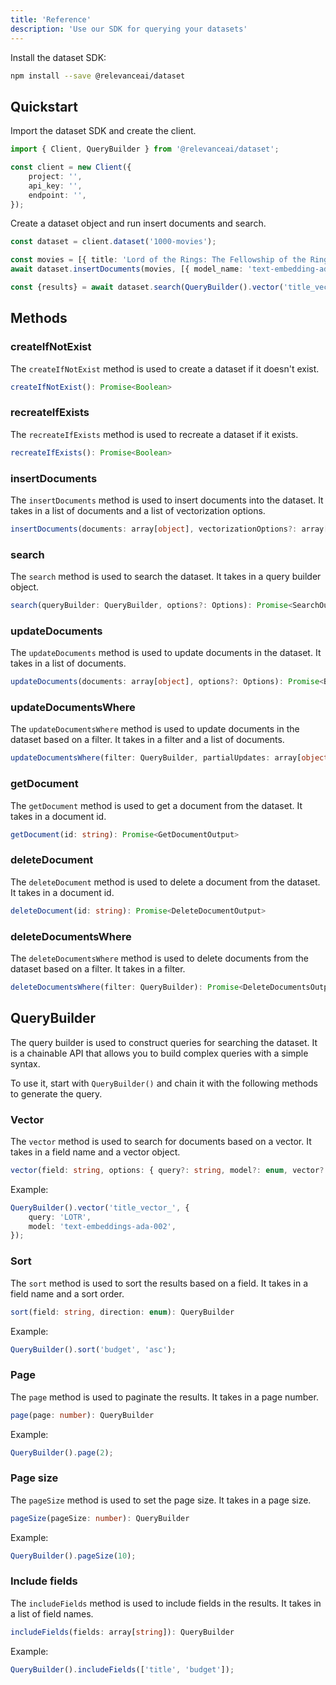 ```yaml
---
title: 'Reference'
description: 'Use our SDK for querying your datasets'
---
```


Install the dataset SDK:

```sh
npm install --save @relevanceai/dataset
```

## Quickstart

Import the dataset SDK and create the client.

```typescript
import { Client, QueryBuilder } from '@relevanceai/dataset';

const client = new Client({
    project: '',
    api_key: '',
    endpoint: '',
});
```

Create a dataset object and run insert documents and search.

```typescript
const dataset = client.dataset('1000-movies');

const movies = [{ title: 'Lord of the Rings: The Fellowship of the Ring', grenre: 'action', budget: 100 }, ...]
await dataset.insertDocuments(movies, [{ model_name: 'text-embedding-ada-002', field: 'title' }]);

const {results} = await dataset.search(QueryBuilder().vector('title_vector_', { query: 'LOTR', model: 'text-embeddings-ada-002' }));
```

## Methods

### createIfNotExist

The `createIfNotExist` method is used to create a dataset if it doesn't exist.

```typescript
createIfNotExist(): Promise<Boolean>
```

### recreateIfExists

The `recreateIfExists` method is used to recreate a dataset if it exists.

```typescript
recreateIfExists(): Promise<Boolean>
```

### insertDocuments

The `insertDocuments` method is used to insert documents into the dataset. It takes in a list of documents and a list of vectorization options.

```typescript
insertDocuments(documents: array[object], vectorizationOptions?: array[object], options?: Options): Promise<BulkInsertOutput>
```

### search

The `search` method is used to search the dataset. It takes in a query builder object.

```typescript
search(queryBuilder: QueryBuilder, options?: Options): Promise<SearchOutput>
```

### updateDocuments

The `updateDocuments` method is used to update documents in the dataset. It takes in a list of documents.

```typescript
updateDocuments(documents: array[object], options?: Options): Promise<BulkUpdateOutput>
```

### updateDocumentsWhere

The `updateDocumentsWhere` method is used to update documents in the dataset based on a filter. It takes in a filter and a list of documents.

```typescript
updateDocumentsWhere(filter: QueryBuilder, partialUpdates: array[object], options?: Options): Promise<BulkUpdateOutput>
```

### getDocument

The `getDocument` method is used to get a document from the dataset. It takes in a document id.

```typescript
getDocument(id: string): Promise<GetDocumentOutput>
```

### deleteDocument

The `deleteDocument` method is used to delete a document from the dataset. It takes in a document id.

```typescript
deleteDocument(id: string): Promise<DeleteDocumentOutput>
```

### deleteDocumentsWhere

The `deleteDocumentsWhere` method is used to delete documents from the dataset based on a filter. It takes in a filter.

```typescript
deleteDocumentsWhere(filter: QueryBuilder): Promise<DeleteDocumentsOutput>
```

## QueryBuilder

The query builder is used to construct queries for searching the dataset. It is a chainable API that allows you to build complex queries with a simple syntax.

To use it, start with `QueryBuilder()` and chain it with the following methods to generate the query.

### Vector

The `vector` method is used to search for documents based on a vector. It takes in a field name and a vector object.

```typescript
vector(field: string, options: { query?: string, model?: enum, vector?: array[double] }): QueryBuilder
```

Example:

```typescript
QueryBuilder().vector('title_vector_', {
    query: 'LOTR',
    model: 'text-embeddings-ada-002',
});
```

### Sort

The `sort` method is used to sort the results based on a field. It takes in a field name and a sort order.

```typescript
sort(field: string, direction: enum): QueryBuilder
```

Example:

```typescript
QueryBuilder().sort('budget', 'asc');
```

### Page

The `page` method is used to paginate the results. It takes in a page number.

```typescript
page(page: number): QueryBuilder
```

Example:

```typescript
QueryBuilder().page(2);
```

### Page size

The `pageSize` method is used to set the page size. It takes in a page size.

```typescript
pageSize(pageSize: number): QueryBuilder
```

Example:

```typescript
QueryBuilder().pageSize(10);
```

### Include fields

The `includeFields` method is used to include fields in the results. It takes in a list of field names.

```typescript
includeFields(fields: array[string]): QueryBuilder
```

Example:

```typescript
QueryBuilder().includeFields(['title', 'budget']);
```
